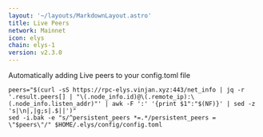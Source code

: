 ```yaml
---
layout: '~/layouts/MarkdownLayout.astro'
title: Live Peers
network: Mainnet
icon: elys
chain: elys-1
version: v2.3.0
---
```

Automatically adding Live peers to your config.toml file
```
peers="$(curl -sS https://rpc-elys.vinjan.xyz:443/net_info | jq -r '.result.peers[] | "\(.node_info.id)@\(.remote_ip):\(.node_info.listen_addr)"' | awk -F ':' '{print $1":"$(NF)}' | sed -z 's|\n|,|g;s|.$||')"
sed -i.bak -e "s/^persistent_peers *=.*/persistent_peers = \"$peers\"/" $HOME/.elys/config/config.toml
```
